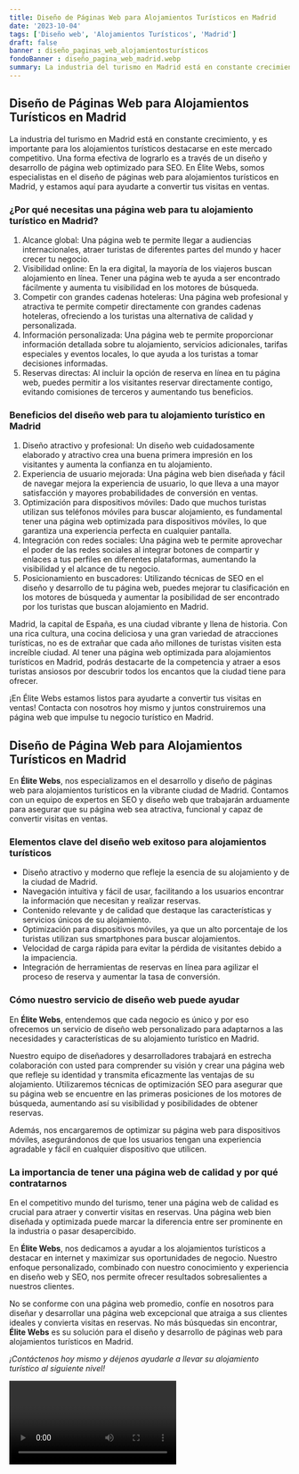 ```yaml
---
title: Diseño de Páginas Web para Alojamientos Turísticos en Madrid
date: '2023-10-04'
tags: ['Diseño web', 'Alojamientos Turísticos', 'Madrid']
draft: false
banner : diseño_paginas_web_alojamientosturísticos
fondoBanner : diseño_pagina_web_madrid.webp
summary: La industria del turismo en Madrid está en constante crecimiento, y es importante para los alojamientos turísticos destacarse en este mercado competitivo. Una forma efectiva de lograrlo es a través de un diseño y desarrollo de página web optimizado para SEO. En Élite Webs, somos especialistas en el diseño de páginas web para alojamientos turísticos en Madrid, y estamos aquí para ayudarte a convertir tus visitas en ventas.
---
```


## Diseño de Páginas Web para Alojamientos Turísticos en Madrid

La industria del turismo en Madrid está en constante crecimiento, y es importante para los alojamientos turísticos destacarse en este mercado competitivo. Una forma efectiva de lograrlo es a través de un diseño y desarrollo de página web optimizado para SEO. En Élite Webs, somos especialistas en el diseño de páginas web para alojamientos turísticos en Madrid, y estamos aquí para ayudarte a convertir tus visitas en ventas.

### ¿Por qué necesitas una página web para tu alojamiento turístico en Madrid?

1. Alcance global: Una página web te permite llegar a audiencias internacionales, atraer turistas de diferentes partes del mundo y hacer crecer tu negocio.
2. Visibilidad online: En la era digital, la mayoría de los viajeros buscan alojamiento en línea. Tener una página web te ayuda a ser encontrado fácilmente y aumenta tu visibilidad en los motores de búsqueda.
3. Competir con grandes cadenas hoteleras: Una página web profesional y atractiva te permite competir directamente con grandes cadenas hoteleras, ofreciendo a los turistas una alternativa de calidad y personalizada.
4. Información personalizada: Una página web te permite proporcionar información detallada sobre tu alojamiento, servicios adicionales, tarifas especiales y eventos locales, lo que ayuda a los turistas a tomar decisiones informadas.
5. Reservas directas: Al incluir la opción de reserva en línea en tu página web, puedes permitir a los visitantes reservar directamente contigo, evitando comisiones de terceros y aumentando tus beneficios.

### Beneficios del diseño web para tu alojamiento turístico en Madrid

1. Diseño atractivo y profesional: Un diseño web cuidadosamente elaborado y atractivo crea una buena primera impresión en los visitantes y aumenta la confianza en tu alojamiento.
2. Experiencia de usuario mejorada: Una página web bien diseñada y fácil de navegar mejora la experiencia de usuario, lo que lleva a una mayor satisfacción y mayores probabilidades de conversión en ventas.
3. Optimización para dispositivos móviles: Dado que muchos turistas utilizan sus teléfonos móviles para buscar alojamiento, es fundamental tener una página web optimizada para dispositivos móviles, lo que garantiza una experiencia perfecta en cualquier pantalla.
4. Integración con redes sociales: Una página web te permite aprovechar el poder de las redes sociales al integrar botones de compartir y enlaces a tus perfiles en diferentes plataformas, aumentando la visibilidad y el alcance de tu negocio.
5. Posicionamiento en buscadores: Utilizando técnicas de SEO en el diseño y desarrollo de tu página web, puedes mejorar tu clasificación en los motores de búsqueda y aumentar la posibilidad de ser encontrado por los turistas que buscan alojamiento en Madrid.

Madrid, la capital de España, es una ciudad vibrante y llena de historia. Con una rica cultura, una cocina deliciosa y una gran variedad de atracciones turísticas, no es de extrañar que cada año millones de turistas visiten esta increíble ciudad. Al tener una página web optimizada para alojamientos turísticos en Madrid, podrás destacarte de la competencia y atraer a esos turistas ansiosos por descubrir todos los encantos que la ciudad tiene para ofrecer.

¡En Élite Webs estamos listos para ayudarte a convertir tus visitas en ventas! Contacta con nosotros hoy mismo y juntos construiremos una página web que impulse tu negocio turístico en Madrid.

<GifSeo />

<Cta />

## Diseño de Página Web para Alojamientos Turísticos en Madrid

En **Élite Webs**, nos especializamos en el desarrollo y diseño de páginas web para alojamientos turísticos en la vibrante ciudad de Madrid. Contamos con un equipo de expertos en SEO y diseño web que trabajarán arduamente para asegurar que su página web sea atractiva, funcional y capaz de convertir visitas en ventas. 

### Elementos clave del diseño web exitoso para alojamientos turísticos

- Diseño atractivo y moderno que refleje la esencia de su alojamiento y de la ciudad de Madrid.
- Navegación intuitiva y fácil de usar, facilitando a los usuarios encontrar la información que necesitan y realizar reservas.
- Contenido relevante y de calidad que destaque las características y servicios únicos de su alojamiento.
- Optimización para dispositivos móviles, ya que un alto porcentaje de los turistas utilizan sus smartphones para buscar alojamientos.
- Velocidad de carga rápida para evitar la pérdida de visitantes debido a la impaciencia.
- Integración de herramientas de reservas en línea para agilizar el proceso de reserva y aumentar la tasa de conversión.

### Cómo nuestro servicio de diseño web puede ayudar

En **Élite Webs**, entendemos que cada negocio es único y por eso ofrecemos un servicio de diseño web personalizado para adaptarnos a las necesidades y características de su alojamiento turístico en Madrid.

Nuestro equipo de diseñadores y desarrolladores trabajará en estrecha colaboración con usted para comprender su visión y crear una página web que refleje su identidad y transmita eficazmente las ventajas de su alojamiento. Utilizaremos técnicas de optimización SEO para asegurar que su página web se encuentre en las primeras posiciones de los motores de búsqueda, aumentando así su visibilidad y posibilidades de obtener reservas.

Además, nos encargaremos de optimizar su página web para dispositivos móviles, asegurándonos de que los usuarios tengan una experiencia agradable y fácil en cualquier dispositivo que utilicen.

### La importancia de tener una página web de calidad y por qué contratarnos

En el competitivo mundo del turismo, tener una página web de calidad es crucial para atraer y convertir visitas en reservas. Una página web bien diseñada y optimizada puede marcar la diferencia entre ser prominente en la industria o pasar desapercibido.

En **Élite Webs**, nos dedicamos a ayudar a los alojamientos turísticos a destacar en internet y maximizar sus oportunidades de negocio. Nuestro enfoque personalizado, combinado con nuestro conocimiento y experiencia en diseño web y SEO, nos permite ofrecer resultados sobresalientes a nuestros clientes.

No se conforme con una página web promedio, confíe en nosotros para diseñar y desarrollar una página web excepcional que atraiga a sus clientes ideales y convierta visitas en reservas. No más búsquedas sin encontrar, **Élite Webs** es su solución para el diseño y desarrollo de páginas web para alojamientos turísticos en Madrid.

*¡Contáctenos hoy mismo y déjenos ayudarle a llevar su alojamiento turístico al siguiente nivel!*

<Video />

<CtaBot job='Alojamientos Turísticos' city='Madrid'/>

<Gmaps query='Madrid+españa+maps' />